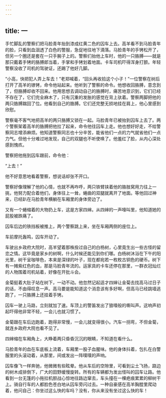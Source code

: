 ```yaml
---
---
---
```

title: 一
---




手忙脚乱的警察们把马脸青年抬到漆成红黄二色的囚车上去。高羊看不到马脸青年的脸，只看到血洇透了白色的警服，急促地往地下滴落。马脸青年的手铐松开了，但另一个圈还是套在一只手腕子上的。警察们抬他上车时，他的一只胳膊——就是那只戴着手铐的胳膊郎当着，手掌和手铐划着地面。卡车司机吓得浑身打颤。年轻警察没收了司机的驾驶证，还踢了他好几脚。

“小高，快把犯人弄上车去！”老郑喊着，“回头再收拾这个小子！”一位警察在树后打开了高羊的镣铐，命令他站起来。他听到了警察的命令。他想收回胳膊，意念到了，但胳膊却收不回来。他用思想去调动自己的胳膊时，痛苦地意识到，它们已经不存在了，它们完全麻木了，只有沉重的发胀的感觉在背上驮着。警察两脚把他的两只胳膊踹回了位。他看到自己的胳膊。它们还完整无损地挂在肩上，他心里感到欣慰。

警察毫不客气地把高羊的两只胳膊又锁在一起。马脸青年已被抬到囚车上去了。两个警察架着高羊的胳膊把他拉了起来，命令他往囚车上走。他也想好好走，不给警察同志增添麻烦。他知道警察同志也十分辛苦，能省他们一点的力气就省他们一点力气。但他十分难过地发现，自己的双腿也不听使唤了。他羞红了脸，从内心深处感到愧疚。

警察把他拖到囚车跟前，命令他：

“上去！”

他不好意思地看着警察，想说话却张不开口。

警察好像理解了他的心情，也就不再咋呼，两只铁臂挟着他的胳肢窝用力往上一挑，他努力配合着他们，身体往上一耸，蜷曲的双腿就离开了地面。等他回过神来，已经趴在马脸青年横躺在车厢里的身体旁边了。

又有一个蜷缩着的大物扔上车，这是方家四婶。从四婶的一声嚎叫里，他知道她的屁股被跌痛了。

囚车后边的铁挡板被推上，两个警察跳上来，坐在车厢两侧的座位上。

车前摩托轰鸣，囚车开动了。

车驶出乡政府大院时，高羊望着那株拴过自己的白杨树，心里竟生出一些古怪的留恋之情。这毕竟是家乡的树啊，什么时候还能见到你们哪。白杨树沐浴在下午的阳光里，树干呈咖啡色，本来是深绿的叶子，现在都宛若一枚枚古铜色的硬币。树下有一摊紫红色的血，那是马脸青年流的。运家具的卡车还停在那里，一群衣冠灿烂的人物围着司机站着，好像在开批斗会。

金菊挺着大肚子站在树下，一动不动。他忽然记起适才四婶让金菊去找高马过日子的话，不由得叹息一声。高马要是能知道这个消息该有多好啊，但高马已经跳墙逃跑了，一只胳膊上还挂着手铐。

囚车一驶上马路，立刻就加了速。车顶上的警笛发出了狼嚎般的嘶叫声。这响声初起吓得他非常不轻，一会儿也就习惯了。

金菊跟在车后边跑着，跑得非常慢，一会儿就变得很小。汽车一拐弯，不但金菊，就连乡政府大院也看不见了。

四婶缩在车厢角上，大睁着两只昏昏沉沉的眼睛，不知道在看什么。

马脸青年的血在车底板上流着，车厢里一股子血腥味。他的身体抖着，包扎在白警服里的头滚动着，从那里，间或发出一阵噗噗的声响。

囚车像飞一样奔驰，他微微有些眩晕。他从车后的空隙里，可看到尘土飞扬，路边的树木成排倒下，广大的田野缓慢旋转。所有的车辆都为发出怪叫的囚车让路。他看到一台无篷的小拖拉机胆战心惊地往路边窜去，车头撞在一棵疤痕累累的柳树干上。骑自行车的人都脸色苍白地从囚车旁闪过去。一种自豪感在高羊胸膛里爬动着，他问自己：你坐过这么快的车吗？没有，你从来没有坐过这么快的车！